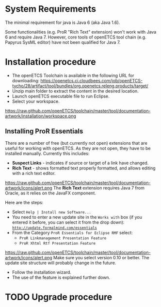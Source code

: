 = System Requirements =
The minimal requirement for java is  Java 6 (aka Java 1.6).

Some functionalities (e.g. ProR "Rich Text" extension) won't work with Java 6 and require Java 7. However, core tools of openETCS tool chain (e.g. Papyrus SysML editor) have not been qualified for Java 7.

= Installation procedure =
*	The openETCS Toolchain is available in the following URL for downloading: https://openetcs.ci.cloudbees.com/job/openETCS-tycho/28/artifact/tool/bundles/org.openetcs.releng.products/target/
*	Unzip main folder to extract the content in the desired location.
*	Launch openETCS executable file to run Eclipse.
*	Select your workspace.
[[https://raw.github.com/openETCS/toolchain/master/tool/documentation-artwork/installation/workspace.png]]

== Installing ProR Essentials ==

There are a number of free (but currently not open) extensions that are useful for working with openETCS. As they are not open, they have to be installed manually.  Currently this includes:

* '''Suspect Links''' - indicates if source or target of a link have changed.
* '''Rich Text''' - shows formatted text properly formatted, and allows editing with a rich text editor.

[[https://raw.github.com/openETCS/toolchain/master/tool/documentation-artwork/icons/alert.png]]  The '''Rich Text''' extension requires Java 7 from Oracle, as it relies on the JavaFX component.

Here are the steps:

* Select <tt>Help | Install new Software...</tt>
* You need to enter a new update site in the <tt>Works with</tt> box (if you entered it before, you can select it from the drop down): <tt>http://update.formalmind.com/essentials</tt>
* From the Category <tt>ProR Essentials for Eclipse RMF</tt> select:
** <tt>ProR Linkmanagement Presentation Feature</tt>
** <tt>ProR Xhtml Rtf Presentation Feature</tt>

[[https://raw.github.com/openETCS/toolchain/master/tool/documentation-artwork/icons/alert.png]]  Make sure you select version 0.10 or better.  The update site structure will probably change in the future.

* Follow the installation wizard.
* The use of the feature is explained further down.

= TODO Upgrade procedure =
